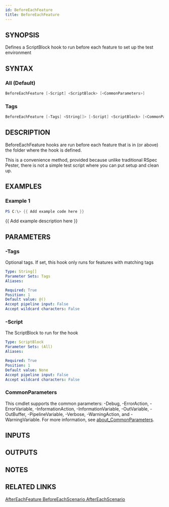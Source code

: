```yaml
---
id: BeforeEachFeature
title: BeforeEachFeature
---
```


## SYNOPSIS
Defines a ScriptBlock hook to run before each feature to set up the test environment

## SYNTAX

### All (Default)
```powershell
BeforeEachFeature [-Script] <ScriptBlock> [<CommonParameters>]
```

### Tags
```powershell
BeforeEachFeature [-Tags] <String[]> [-Script] <ScriptBlock> [<CommonParameters>]
```

## DESCRIPTION
BeforeEachFeature hooks are run before each feature that is in (or above) the folder where the hook is defined.

This is a convenience method, provided because unlike traditional RSpec Pester,
there is not a simple test script where you can put setup and clean up.

## EXAMPLES

### Example 1
```powershell
PS C:\> {{ Add example code here }}
```

{{ Add example description here }}

## PARAMETERS

### -Tags
Optional tags.
If set, this hook only runs for features with matching tags

```yaml
Type: String[]
Parameter Sets: Tags
Aliases:

Required: True
Position: 1
Default value: @()
Accept pipeline input: False
Accept wildcard characters: False
```

### -Script
The ScriptBlock to run for the hook

```yaml
Type: ScriptBlock
Parameter Sets: (All)
Aliases:

Required: True
Position: 1
Default value: None
Accept pipeline input: False
Accept wildcard characters: False
```

### CommonParameters
This cmdlet supports the common parameters: -Debug, -ErrorAction, -ErrorVariable, -InformationAction, -InformationVariable, -OutVariable, -OutBuffer, -PipelineVariable, -Verbose, -WarningAction, and -WarningVariable. For more information, see [about_CommonParameters](http://go.microsoft.com/fwlink/?LinkID=113216).

## INPUTS

## OUTPUTS

## NOTES

## RELATED LINKS

[AfterEachFeature
BeforeEachScenario
AfterEachScenario]()
